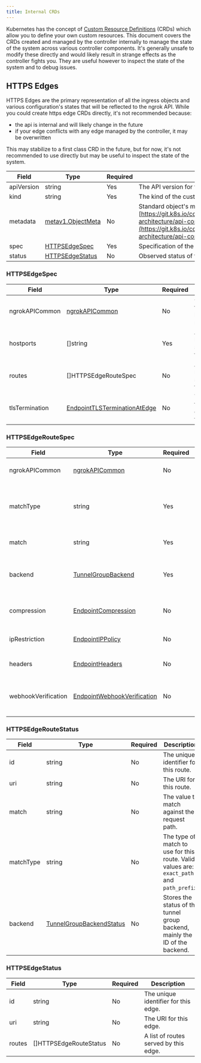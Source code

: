 ```yaml
---
title: Internal CRDs
---
```


Kubernetes has the concept of [Custom Resource Definitions](https://kubernetes.io/docs/concepts/extend-kubernetes/api-extension/custom-resources/) (CRDs) which allow you to define your own custom resources. This document covers the CRDs created and managed by the controller internally to manage the state of the system across various controller components. It's generally unsafe to modify these directly and would likely result in strange effects as the controller fights you. They are useful however to inspect the state of the system and to debug issues.

## HTTPS Edges

HTTPS Edges are the primary representation of all the ingress objects and various configuration's states that will be reflected to the ngrok API. While you could create https edge CRDs directly, it's not recommended because:

- the api is internal and will likely change in the future
- if your edge conflicts with any edge managed by the controller, it may be overwritten

This may stabilize to a first class CRD in the future, but for now, it's not recommended to use directly but may be useful to inspect the state of the system.

| Field      | Type                                                                                    | Required | Description                                                                                                                                                                                                                         |
| ---------- | --------------------------------------------------------------------------------------- | -------- | ----------------------------------------------------------------------------------------------------------------------------------------------------------------------------------------------------------------------------------- |
| apiVersion | string                                                                                  | Yes      | The API version for this custom resource.                                                                                                                                                                                           |
| kind       | string                                                                                  | Yes      | The kind of the custom resource.                                                                                                                                                                                                    |
| metadata   | [metav1.ObjectMeta](https://pkg.go.dev/k8s.io/apimachinery/pkg/apis/meta/v1#ObjectMeta) | No       | Standard object's metadata. More info: [https://git.k8s.io/community/contributors/devel/sig-architecture/api-conventions.md#metadata](https://git.k8s.io/community/contributors/devel/sig-architecture/api-conventions.md#metadata) |
| spec       | [HTTPSEdgeSpec](#httpsedgespec)                                                         | Yes      | Specification of the HTTPS edge.                                                                                                                                                                                                    |
| status     | [HTTPSEdgeStatus](#httpsedgestatus)                                                     | No       | Observed status of the HTTPS edge.                                                                                                                                                                                                  |

### HTTPSEdgeSpec

| Field          | Type                                                                                                | Required | Description                                      |
| -------------- | --------------------------------------------------------------------------------------------------- | -------- | ------------------------------------------------ |
| ngrokAPICommon | [ngrokAPICommon](#ngrokapicommon)                                                                   | No       | Common fields shared by all ngrok resources.     |
| hostports      | []string                                                                                            | Yes      | A list of hostports served by this edge.         |
| routes         | []HTTPSEdgeRouteSpec                                                                                | No       | A list of routes served by this edge.            |
| tlsTermination | [EndpointTLSTerminationAtEdge](/api/resources/edges-https/#endpointtlsterminationatedge-parameters) | No       | The TLS termination configuration for this edge. |

### HTTPSEdgeRouteSpec

| Field               | Type                                                                                                   | Required | Description                                                                                |
| ------------------- | ------------------------------------------------------------------------------------------------------ | -------- | ------------------------------------------------------------------------------------------ |
| ngrokAPICommon      | [ngrokAPICommon](#ngrokapicommon)                                                                      | No       | Common fields shared by all ngrok resources.                                               |
| matchType           | string                                                                                                 | Yes      | The type of match to use for this route. Valid values are: `exact_path` and `path_prefix`. |
| match               | string                                                                                                 | Yes      | The value to match against the request path.                                               |
| backend             | [TunnelGroupBackend](/api/resources/tunnel-group-backends/)                                            | Yes      | The definition for the tunnel group backend that serves traffic for this edge.             |
| compression         | [EndpointCompression](/api/resources/edges-https-routes/#endpointcompression-parameters)               | No       | Whether or not to enable compression for this route.                                       |
| ipRestriction       | [EndpointIPPolicy](/api/resources/edges-https-routes/#endpointippolicymutate-parameters)               | No       | An IPRestriction to apply to this route.                                                   |
| headers             | [EndpointHeaders](/api/resources/edges-https-routes/#endpointrequestheaders-parameters)                | No       | Request/response headers to apply to this route.                                           |
| webhookVerification | [EndpointWebhookVerification](/api/resources/edges-https-routes/#endpointwebhookvalidation-parameters) | No       | Webhook verification configuration to apply to this route.                                 |

### HTTPSEdgeRouteStatus

| Field     | Type                                                              | Required | Description                                                                                |
| --------- | ----------------------------------------------------------------- | -------- | ------------------------------------------------------------------------------------------ |
| id        | string                                                            | No       | The unique identifier for this route.                                                      |
| uri       | string                                                            | No       | The URI for this route.                                                                    |
| match     | string                                                            | No       | The value to match against the request path.                                               |
| matchType | string                                                            | No       | The type of match to use for this route. Valid values are: `exact_path` and `path_prefix`. |
| backend   | [TunnelGroupBackendStatus](/api/resources/tunnel-group-backends/) | No       | Stores the status of the tunnel group backend, mainly the ID of the backend.               |

### HTTPSEdgeStatus

| Field  | Type                   | Required | Description                           |
| ------ | ---------------------- | -------- | ------------------------------------- |
| id     | string                 | No       | The unique identifier for this edge.  |
| uri    | string                 | No       | The URI for this edge.                |
| routes | []HTTPSEdgeRouteStatus | No       | A list of routes served by this edge. |
